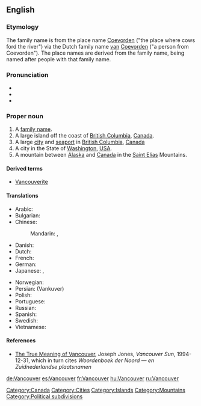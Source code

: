 {{wikipedia}}
==English==

===Etymology===
The family name is from the {{etyl|nl}} place name [[Coevorden]] ("the place where cows ford the river") via the Dutch family name [[van]] [[Coevorden]] ("a person from Coevorden").  The place names are derived from the family name, being named after people with that family name.

===Pronunciation===
* {{audio|en-us-Vancouver.ogg|Vancouver (US)}}
* {{audio|Ca-en-Vancouver.ogg|Vancouver (Canadian)}}
* {{rhymes|uːvə(r)}}

===Proper noun===
{{en-proper noun}}

# A [[family name]].
# A large island off the coast of [[British Columbia]], [[Canada]].
# A large [[city]] and [[seaport]] in [[British Columbia]], [[Canada]]
# A city in the State of [[Washington]], [[USA]].
# A mountain between [[Alaska]] and [[Canada]] in the [[Saint Elias]] Mountains.

====Derived terms====
* [[Vancouverite]]

====Translations====
{{trans-top|city}}
* Arabic: {{t|ar|فانكوفر|m|tr=fankuufar|sc=Arab}}
* Bulgarian: {{t|bg|Ванкувър|m|tr=Vankúvǎr|sc=Cyrl}}
* Chinese:
*: Mandarin: {{t|zh|溫哥華|sc=Hani}},  {{t|zh|温哥华|tr=Wēngēhuá|sc=Hani}}
* Danish: {{t-|da|Vancouver}}
* Dutch: {{t-|nl|Vancouver}}
* French: {{t+|fr|Vancouver}}
* German: {{t+|de|Vancouver}}
* Japanese: {{t|ja|ヴァンクーヴァー|tr=Vankūvā|sc=Jpan}},  {{t|ja|バンクーバー|tr=Bankūbā|sc=Jpan}}
{{trans-mid}}
* Norwegian: {{t-|no|Vancouver}}
* Persian: {{fa-Arab|[[ونکوور]]}} (Vankuver)
* Polish: {{t-|pl|Vancouver}}
* Portuguese: {{t-|pt|Vancouver}}
* Russian: {{t|ru|Ванкувер|m|tr=Vankúver|sc=Cyrl}}
* Spanish: {{t+|es|Vancouver}}
* Swedish: {{t-|sv|Vancouver}}
* Vietnamese: {{t-|vi|Vancouver|xs=Vietnamese}}
{{trans-bottom}}

====References====
* [http://www.library.ubc.ca./jones/vanety.html The True Meaning of Vancouver], Joseph Jones, ''Vancouver Sun'', 1994-12-31, which in turn cites ''Woordenboek der Noord &mdash; en Zuidnederlandse plaatsnamen''

[[Category:Canada]]
[[Category:Cities]]
[[Category:Islands]]
[[Category:Mountains]]
[[Category:Political subdivisions]]

[[de:Vancouver]]
[[es:Vancouver]]
[[fr:Vancouver]]
[[hu:Vancouver]]
[[ru:Vancouver]]